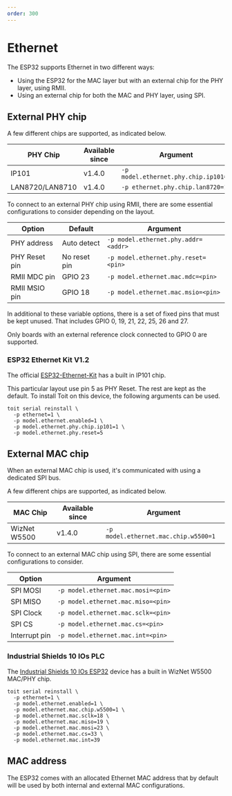 ```yaml
---
order: 300
---
```


# Ethernet

The ESP32 supports Ethernet in two different ways:

  * Using the ESP32 for the MAC layer but with an external chip for the PHY layer, using RMII.
  * Using an external chip for both the MAC and PHY layer, using SPI.

## External PHY chip

A few different chips are supported, as indicated below.

| PHY Chip        | Available since | Argument                             |
| --------------- | --------------- | ------------------------------------ |
| IP101           | v1.4.0          | `-p model.ethernet.phy.chip.ip101=1` |
| LAN8720/LAN8710 | v1.4.0          | `-p ethernet.phy.chip.lan8720=1`     |

To connect to an external PHY chip using RMII, there are some essential configurations to consider depending on the layout.

| Option          | Default         | Argument                             |
| --------------- | --------------- | ------------------------------------ |
| PHY address     | Auto detect     | `-p model.ethernet.phy.addr=<addr>`  |
| PHY Reset pin   | No reset pin    | `-p model.ethernet.phy.reset=<pin>`  |
| RMII MDC pin    | GPIO 23         | `-p model.ethernet.mac.mdc=<pin>`    |
| RMII MSIO pin   | GPIO 18         | `-p model.ethernet.mac.msio=<pin>`   |

In additional to these variable options, there is a set of fixed pins that must be kept unused. That includes GPIO 0, 19, 21, 22, 25, 26 and 27.

<Note type="info">

Only boards with an external reference clock connected to GPIO 0 are supported.

</Note>

### ESP32 Ethernet Kit V1.2

The official [ESP32-Ethernet-Kit](https://docs.espressif.com/projects/esp-idf/en/latest/esp32/hw-reference/esp32/get-started-ethernet-kit.html) has a
built in IP101 chip.

This particular layout use pin 5 as PHY Reset. The rest are kept as the default. To install Toit on this device, the following arguments can be used.

```shell
toit serial reinstall \
  -p ethernet=1 \
  -p model.ethernet.enabled=1 \
  -p model.ethernet.phy.chip.ip101=1 \
  -p model.ethernet.phy.reset=5
```

## External MAC chip

When an external MAC chip is used, it's communicated with using a dedicated SPI bus.

A few different chips are supported, as indicated below.

| MAC Chip        | Available since | Argument                             |
| --------------- | --------------- | ------------------------------------ |
| WizNet W5500    | v1.4.0          | `-p model.ethernet.mac.chip.w5500=1` |

To connect to an external MAC chip using SPI, there are some essential configurations to consider.

| Option          | Argument                             |
| --------------- | ------------------------------------ |
| SPI MOSI        | `-p model.ethernet.mac.mosi=<pin>`   |
| SPI MISO        | `-p model.ethernet.mac.miso=<pin>`   |
| SPI Clock       | `-p model.ethernet.mac.sclk=<pin>`   |
| SPI CS          | `-p model.ethernet.mac.cs=<pin>`     |
| Interrupt pin   | `-p model.ethernet.mac.int=<pin>`    |


### Industrial Shields 10 IOs PLC

The [Industrial Shields 10 IOs ESP32](https://www.industrialshields.com/industrial-controller-based-on-arduino-nano-esp32-board) device has a built in
WizNet W5500 MAC/PHY chip.


```shell
toit serial reinstall \
  -p ethernet=1 \
  -p model.ethernet.enabled=1 \
  -p model.ethernet.mac.chip.w5500=1 \
  -p model.ethernet.mac.sclk=18 \
  -p model.ethernet.mac.miso=19 \
  -p model.ethernet.mac.mosi=23 \
  -p model.ethernet.mac.cs=33 \
  -p model.ethernet.mac.int=39
```

## MAC address

The ESP32 comes with an allocated Ethernet MAC address that by default will be used by both internal and external MAC configurations.
